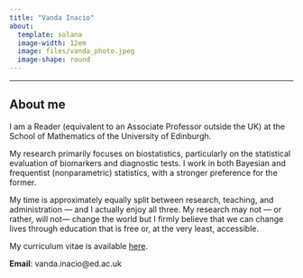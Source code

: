 ```yaml
---
title: "Vanda Inacio"
about:
  template: solana
  image-width: 12em
  image: files/vanda_photo.jpeg
  image-shape: round
---
```


------------------------------------------------------------------------

## About me

I am a Reader (equivalent to an Associate Professor outside the UK) at the School of Mathematics of the University of Edinburgh.

My research primarily focuses on biostatistics, particularly on the statistical evaluation of biomarkers and diagnostic tests. I work in both Bayesian and frequentist (nonparametric) statistics, with a stronger preference for the former.

My time is approximately equally split between research, teaching, and administration --- and I actually enjoy all three. My research may not --- or rather, will not--- change the world but I firmly believe that we can change lives through education that is free or, at the very least, accessible.

My curriculum vitae is available [here](files/cv_vanda.pdf).

**Email**: vanda.inacio\@ed.ac.uk
